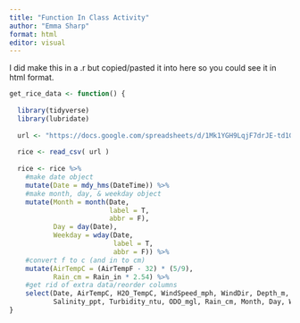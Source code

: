 ```yaml
---
title: "Function In Class Activity"
author: "Emma Sharp"
format: html
editor: visual
---
```


I did make this in a .r but copied/pasted it into here so you could see it in html format.

```r
get_rice_data <- function() {
  
  library(tidyverse)
  library(lubridate)
  
  url <- "https://docs.google.com/spreadsheets/d/1Mk1YGH9LqjF7drJE-td1G_JkdADOU0eMlrP01WFBT8s/pub?gid=0&single=true&output=csv" 
  
  rice <- read_csv( url ) 
  
  rice <- rice %>% 
    #make date object
    mutate(Date = mdy_hms(DateTime)) %>% 
    #make month, day, & weekday object
    mutate(Month = month(Date,
                         label = T,
                         abbr = F),
           Day = day(Date),
           Weekday = wday(Date,
                          label = T,
                          abbr = F)) %>% 
    #convert f to c (and in to cm)
    mutate(AirTempC = (AirTempF - 32) * (5/9),
           Rain_cm = Rain_in * 2.54) %>% 
    #get rid of extra data/reorder columns
    select(Date, AirTempC, H2O_TempC, WindSpeed_mph, WindDir, Depth_m, PH, 
           Salinity_ppt, Turbidity_ntu, ODO_mgl, Rain_cm, Month, Day, Weekday)
}
```
